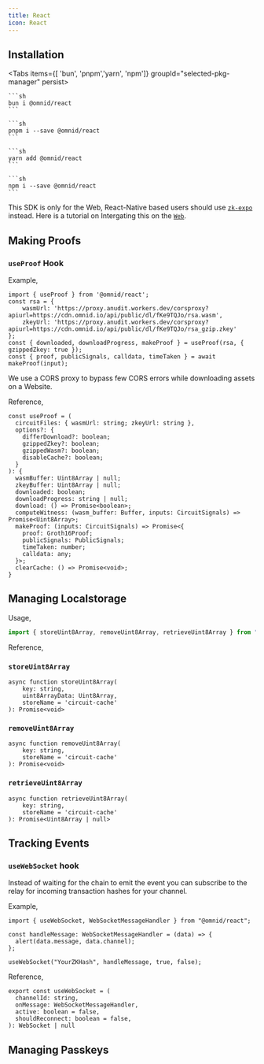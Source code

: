 ```yaml
---
title: React
icon: React
---
```


## Installation

<Tabs items={[ 'bun', 'pnpm','yarn', 'npm']} groupId="selected-pkg-manager" persist>
  <Tab value="bun">

    ```sh
    bun i @omnid/react
    ```

  </Tab>
  <Tab value="pnpm">

    ```sh
    pnpm i --save @omnid/react
    ```

  </Tab>
  <Tab value="yarn">

    ```sh
    yarn add @omnid/react
    ```

  </Tab>
  <Tab value="npm">

    ```sh
    npm i --save @omnid/react
    ```

  </Tab>
</Tabs>

This SDK is only for the Web, React-Native based users should use [`zk-expo`](/expo/circom) instead.
Here is a tutorial on Intergating this on the [`Web`](/tutorial/web).

## Making Proofs

### `useProof` Hook

Example,
```tsx
import { useProof } from '@omnid/react';
const rsa = {
    wasmUrl: 'https://proxy.anudit.workers.dev/corsproxy?apiurl=https://cdn.omnid.io/api/public/dl/fKe9TQJo/rsa.wasm',
    zkeyUrl: 'https://proxy.anudit.workers.dev/corsproxy?apiurl=https://cdn.omnid.io/api/public/dl/fKe9TQJo/rsa_gzip.zkey'
};
const { downloaded, downloadProgress, makeProof } = useProof(rsa, { gzippedZkey: true });
const { proof, publicSignals, calldata, timeTaken } = await makeProof(input);
```

<Callout type="info">
We use a CORS proxy to bypass few CORS errors while downloading assets on a Website.
</Callout>

Reference,
```tsx
const useProof = (
  circuitFiles: { wasmUrl: string; zkeyUrl: string },
  options?: {
    differDownload?: boolean;
    gzippedZkey?: boolean;
    gzippedWasm?: boolean;
    disableCache?: boolean;
  }
): {
  wasmBuffer: Uint8Array | null;
  zkeyBuffer: Uint8Array | null;
  downloaded: boolean;
  downloadProgress: string | null;
  download: () => Promise<boolean>;
  computeWitness: (wasm_buffer: Buffer, inputs: CircuitSignals) => Promise<Uint8Array>;
  makeProof: (inputs: CircuitSignals) => Promise<{
    proof: Groth16Proof;
    publicSignals: PublicSignals;
    timeTaken: number;
    calldata: any;
  }>;
  clearCache: () => Promise<void>;
}
```

## Managing Localstorage

Usage,

```jsx
import { storeUint8Array, removeUint8Array, retrieveUint8Array } from "@omnid/react";
```

Reference,

### `storeUint8Array`
```tsx
async function storeUint8Array(
    key: string,
    uint8ArrayData: Uint8Array,
    storeName = 'circuit-cache'
): Promise<void>
```

### `removeUint8Array`
```tsx
async function removeUint8Array(
    key: string,
    storeName = 'circuit-cache'
): Promise<void>
```

### `retrieveUint8Array`
```tsx
async function retrieveUint8Array(
    key: string,
    storeName = 'circuit-cache'
): Promise<Uint8Array | null>
```

## Tracking Events


### `useWebSocket` hook

Instead of waiting for the chain to emit the event you can subscribe to the relay for incoming transaction hashes for your channel.

Example,
```tsx
import { useWebSocket, WebSocketMessageHandler } from "@omnid/react";

const handleMessage: WebSocketMessageHandler = (data) => {
  alert(data.message, data.channel);
};

useWebSocket("YourZKHash", handleMessage, true, false);
```

Reference,
```tsx
export const useWebSocket = (
  channelId: string,
  onMessage: WebSocketMessageHandler,
  active: boolean = false,
  shouldReconnect: boolean = false,
): WebSocket | null
```

## Managing Passkeys
